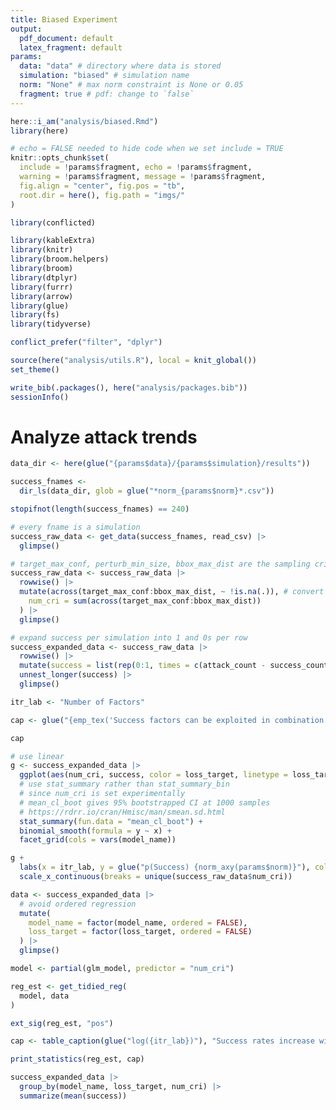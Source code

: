 ```yaml
---
title: Biased Experiment
output: 
  pdf_document: default
  latex_fragment: default
params:
  data: "data" # directory where data is stored
  simulation: "biased" # simulation name
  norm: "None" # max norm constraint is None or 0.05
  fragment: true # pdf: change to `false` 
---
```


```r
here::i_am("analysis/biased.Rmd")
library(here)
```

```r
# echo = FALSE needed to hide code when we set include = TRUE
knitr::opts_chunk$set(
  include = !params$fragment, echo = !params$fragment,
  warning = !params$fragment, message = !params$fragment,
  fig.align = "center", fig.pos = "tb",
  root.dir = here(), fig.path = "imgs/"
)
```

```r
library(conflicted)

library(kableExtra)
library(knitr)
library(broom.helpers)
library(broom)
library(dtplyr)
library(furrr)
library(arrow)
library(glue)
library(fs)
library(tidyverse)

conflict_prefer("filter", "dplyr")
```

```r
source(here("analysis/utils.R"), local = knit_global())
set_theme()
```

```r
write_bib(.packages(), here("analysis/packages.bib"))
sessionInfo()
```

# Analyze attack trends
```r
data_dir <- here(glue("{params$data}/{params$simulation}/results"))

success_fnames <-
  dir_ls(data_dir, glob = glue("*norm_{params$norm}*.csv"))

stopifnot(length(success_fnames) == 240)

# every fname is a simulation
success_raw_data <- get_data(success_fnames, read_csv) |>
  glimpse()

# target_max_conf, perturb_min_size, bbox_max_dist are the sampling criteria
success_raw_data <- success_raw_data |>
  rowwise() |>
  mutate(across(target_max_conf:bbox_max_dist, ~ !is.na(.)), # convert to TRUE/FALSE
    num_cri = sum(across(target_max_conf:bbox_max_dist))
  ) |>
  glimpse()

# expand success per simulation into 1 and 0s per row
success_expanded_data <- success_raw_data |>
  rowwise() |>
  mutate(success = list(rep(0:1, times = c(attack_count - success_count, success_count)))) |>
  unnest_longer(success) |>
  glimpse()
```

```r
itr_lab <- "Number of Factors"

cap <- glue("{emp_tex('Success factors can be exploited in combination to significantly increase success rates', params$norm)} We sampled target and perturb objects based on three validated success factors in Table \\ref{{tab:results_table}} by targeting objects with low predicted confidence, perturbing large objects and selecting target and perturb objects close to one another. The binned summaries and regression trendlines graph success proportion against {str_to_lower(itr_lab)} in the deliberate attack experiment. {err_cap} and every point aggregates success over 200 images. Success rates significantly increase as the {str_to_lower(itr_lab)} combined increases. Significance is determined at $\\alpha < 0.05$ using a Wald z-test on the logistic estimates. Full details are given in Section \\ref{{sec:del_per}}.")

cap
```

```r
# use linear
g <- success_expanded_data |>
  ggplot(aes(num_cri, success, color = loss_target, linetype = loss_target)) +
  # use stat_summary rather than stat_summary_bin
  # since num_cri is set experimentally
  # mean_cl_boot gives 95% bootstrapped CI at 1000 samples
  # https://rdrr.io/cran/Hmisc/man/smean.sd.html
  stat_summary(fun.data = "mean_cl_boot") +
  binomial_smooth(formula = y ~ x) +
  facet_grid(cols = vars(model_name))

g +
  labs(x = itr_lab, y = glue("p(Success) {norm_axy(params$norm)}"), color = "Attack", linetype = "Attack") +
  scale_x_continuous(breaks = unique(success_raw_data$num_cri))
```

```r
data <- success_expanded_data |>
  # avoid ordered regression
  mutate(
    model_name = factor(model_name, ordered = FALSE),
    loss_target = factor(loss_target, ordered = FALSE)
  ) |>
  glimpse()

model <- partial(glm_model, predictor = "num_cri")

reg_est <- get_tidied_reg(
  model, data
)

ext_sig(reg_est, "pos")
```

```r
cap <- table_caption(glue("log({itr_lab})"), "Success rates increase with the number of factors combined to select target and perturb objects for all models and attacks")

print_statistics(reg_est, cap)
```

```r
success_expanded_data |>
  group_by(model_name, loss_target, num_cri) |>
  summarize(mean(success))
```
